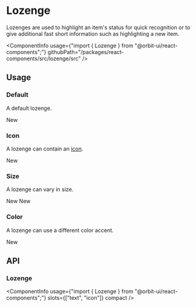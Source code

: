 
<Meta
    title="Components/Lozenge"
    id="lozenge"
/>

# Lozenge

<Tagline>Lozenges are used to highlight an item's status for quick recognition or to give additional fast short information such as highlighting a new item.</Tagline>

<ComponentInfo
    usage={"import { Lozenge } from \"@orbit-ui/react-components\";"}
    githubPath="/packages/react-components/src/lozenge/src"
/>

## Usage

### Default

A default lozenge.

<Preview>
    <Story name="default">
        <Lozenge>New</Lozenge>
    </Story>
</Preview>

### Icon

A lozenge can contain an [icon](?path=/docs/icon-gallery--page).

<Preview>
    <Story name="icon">
        <Lozenge>
            <CheckCircleIcon />
            <Text>New</Text>
        </Lozenge>
    </Story>
</Preview>

### Size

A lozenge can vary in size.

<Preview>
    <Story name="size">
        <Inline verticalAlign="center">
            <Lozenge size="sm">New</Lozenge>
            <Lozenge>New</Lozenge>
        </Inline>
    </Story>
</Preview>

### Color

A lozenge can use a different color accent.

<Preview>
    <Story name="color">
        <Lozenge color="primary">New</Lozenge>
    </Story>
</Preview>

## API

### Lozenge

<ComponentInfo
    usage={"import { Lozenge } from \"@orbit-ui/react-components\";"}
    slots={["text", "icon"]}
    compact
/>

<ArgsTable of={InnerLozenge} sort="alpha" />

